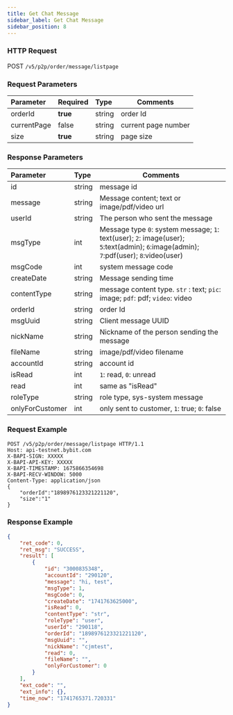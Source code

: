 ```yaml
---
title: Get Chat Message
sidebar_label: Get Chat Message
sidebar_position: 8
---
```


### HTTP Request
POST `/v5/p2p/order/message/listpage`

### Request Parameters
| Parameter | Required | Type | Comments|
|:----- |:-------|:-----|------ |
|orderId|**true** |string |order Id |
|currentPage|false |string |current page number|
|size|**true** |string |page size |

### Response Parameters
| Parameter | Type | Comments|
|:----- |:-----|----- |
|id |string |message id |
|message |string |Message content; text or image/pdf/video url |
|userId |string |The person who sent the message|
|msgType |int |Message type `0`: system message; `1`: text(user); `2`: image(user); `5`:text(admin); `6`:image(admin); `7`:pdf(user); `8`:video(user)|
|msgCode |int |system message code|
|createDate |string |Message sending time|
|contentType |string |message content type. `str` : text; `pic`: image; `pdf`: pdf; `video`: video|
|orderId |string |order Id |
|msgUuid |string |Client message UUID|
|nickName |string |Nickname of the person sending the message|
|fileName |string |image/pdf/video filename|
|accountId |string |account id |
|isRead |int |`1`: read, `0`: unread|
|read |int | same as "isRead" |
|roleType |string |role type, sys-system message |
|onlyForCustomer|int |only sent to customer, `1`: true; `0`: false |

### Request Example

```http
POST /v5/p2p/order/message/listpage HTTP/1.1
Host: api-testnet.bybit.com
X-BAPI-SIGN: XXXXX
X-BAPI-API-KEY: XXXXX
X-BAPI-TIMESTAMP: 1675866354698
X-BAPI-RECV-WINDOW: 5000
Content-Type: application/json
{
    "orderId":"1898976123321221120",
    "size":"1"
}
```

### Response Example

```json
{
    "ret_code": 0,
    "ret_msg": "SUCCESS",
    "result": [
        {
            "id": "3000835348",
            "accountId": "290120",
            "message": "hi, test",
            "msgType": 1,
            "msgCode": 0,
            "createDate": "1741763625000",
            "isRead": 0,
            "contentType": "str",
            "roleType": "user",
            "userId": "290118",
            "orderId": "1898976123321221120",
            "msgUuid": "",
            "nickName": "cjmtest",
            "read": 0,
            "fileName": "",
            "onlyForCustomer": 0
        }
    ],
    "ext_code": "",
    "ext_info": {},
    "time_now": "1741765371.720331"
}
```
